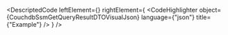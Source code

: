 
<DescriptedCode
  leftElement={<CouchdbSsmGetQueryResultDTODesc />}
  rightElement={
    <CodeHighlighter
      object={CouchdbSsmGetQueryResultDTOVisualJson}
      language={"json"}
      title={"Example"}
    />
  }
/>
